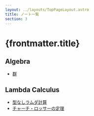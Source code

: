 ```yaml
---
layout: ../layouts/TopPageLayout.astro
title: ノート一覧
section: 3
---
```


# {frontmatter.title}

<MainColorDivider />

## Algebra
- [群](../algebra/group-basics)

## Lambda Calculus
- [型なしラムダ計算](../lambda-calculus/untyped-lambda-calculus)
- [チャーチ・ロッサーの定理](../lambda-calculus/church-rosser-theorem)